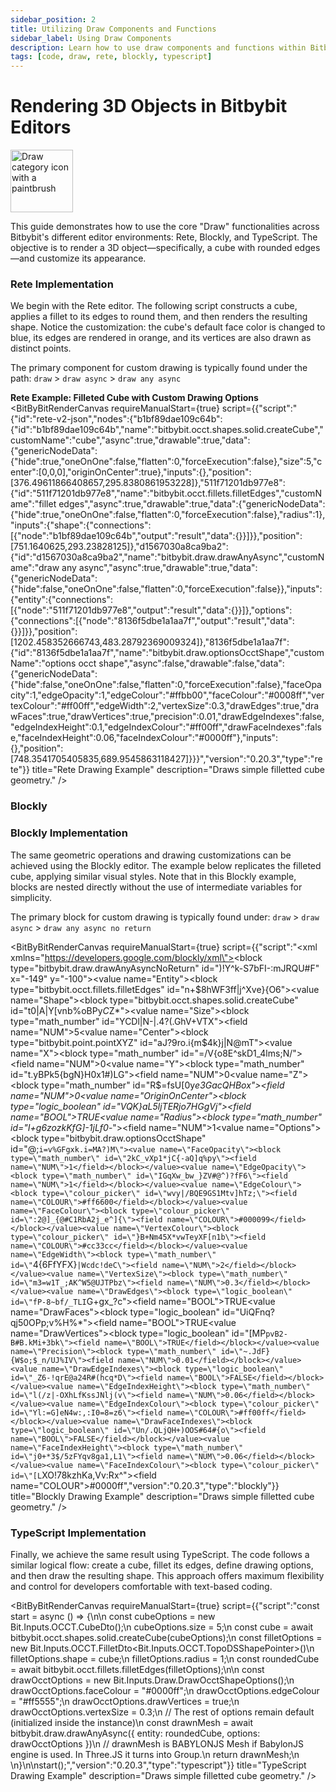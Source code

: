 ```yaml
---
sidebar_position: 2
title: Utilizing Draw Components and Functions
sidebar_label: Using Draw Components
description: Learn how to use draw components and functions within Bitbybit's Rete, Blockly, and TypeScript environments to render and customize 3D geometry.
tags: [code, draw, rete, blockly, typescript]
---
```



# Rendering 3D Objects in Bitbybit Editors

<img 
  src="https://s.bitbybit.dev/assets/icons/white/draw-icon.svg" 
  alt="Draw category icon with a paintbrush" 
  title="Draw category icon"
  width="100" /> 

This guide demonstrates how to use the core "Draw" functionalities across Bitbybit's different editor environments: Rete, Blockly, and TypeScript. The objective is to render a 3D object—specifically, a cube with rounded edges—and customize its appearance.

### Rete Implementation

We begin with the Rete editor. The following script constructs a cube, applies a fillet to its edges to round them, and then renders the resulting shape. Notice the customization: the cube's default face color is changed to blue, its edges are rendered in orange, and its vertices are also drawn as distinct points.

The primary component for custom drawing is typically found under the path:
`draw` > `draw async` > `draw any async`

**Rete Example: Filleted Cube with Custom Drawing Options**
<BitByBitRenderCanvas
  requireManualStart={true}
  script={{"script":"{\"id\":\"rete-v2-json\",\"nodes\":{\"b1bf89dae109c64b\":{\"id\":\"b1bf89dae109c64b\",\"name\":\"bitbybit.occt.shapes.solid.createCube\",\"customName\":\"cube\",\"async\":true,\"drawable\":true,\"data\":{\"genericNodeData\":{\"hide\":true,\"oneOnOne\":false,\"flatten\":0,\"forceExecution\":false},\"size\":5,\"center\":[0,0,0],\"originOnCenter\":true},\"inputs\":{},\"position\":[376.49611866408657,295.8380861953228]},\"511f71201db977e8\":{\"id\":\"511f71201db977e8\",\"name\":\"bitbybit.occt.fillets.filletEdges\",\"customName\":\"fillet edges\",\"async\":true,\"drawable\":true,\"data\":{\"genericNodeData\":{\"hide\":true,\"oneOnOne\":false,\"flatten\":0,\"forceExecution\":false},\"radius\":1},\"inputs\":{\"shape\":{\"connections\":[{\"node\":\"b1bf89dae109c64b\",\"output\":\"result\",\"data\":{}}]}},\"position\":[751.1640625,293.23828125]},\"d1567030a8ca9ba2\":{\"id\":\"d1567030a8ca9ba2\",\"name\":\"bitbybit.draw.drawAnyAsync\",\"customName\":\"draw any async\",\"async\":true,\"drawable\":true,\"data\":{\"genericNodeData\":{\"hide\":false,\"oneOnOne\":false,\"flatten\":0,\"forceExecution\":false}},\"inputs\":{\"entity\":{\"connections\":[{\"node\":\"511f71201db977e8\",\"output\":\"result\",\"data\":{}}]},\"options\":{\"connections\":[{\"node\":\"8136f5dbe1a1aa7f\",\"output\":\"result\",\"data\":{}}]}},\"position\":[1202.458352666743,483.28792369009324]},\"8136f5dbe1a1aa7f\":{\"id\":\"8136f5dbe1a1aa7f\",\"name\":\"bitbybit.draw.optionsOcctShape\",\"customName\":\"options occt shape\",\"async\":false,\"drawable\":false,\"data\":{\"genericNodeData\":{\"hide\":false,\"oneOnOne\":false,\"flatten\":0,\"forceExecution\":false},\"faceOpacity\":1,\"edgeOpacity\":1,\"edgeColour\":\"#ffbb00\",\"faceColour\":\"#0008ff\",\"vertexColour\":\"#ff00ff\",\"edgeWidth\":2,\"vertexSize\":0.3,\"drawEdges\":true,\"drawFaces\":true,\"drawVertices\":true,\"precision\":0.01,\"drawEdgeIndexes\":false,\"edgeIndexHeight\":0.1,\"edgeIndexColour\":\"#ff00ff\",\"drawFaceIndexes\":false,\"faceIndexHeight\":0.06,\"faceIndexColour\":\"#0000ff\"},\"inputs\":{},\"position\":[748.3541705405835,689.9545863118427]}}}","version":"0.20.3","type":"rete"}}
  title="Rete Drawing Example"
  description="Draws simple filletted cube geometry."
/>

### Blockly

### Blockly Implementation

The same geometric operations and drawing customizations can be achieved using the Blockly editor. The example below replicates the filleted cube, applying similar visual styles. Note that in this Blockly example, blocks are nested directly without the use of intermediate variables for simplicity.

The primary block for custom drawing is typically found under:
`draw` > `draw async` > `draw any async no return`

<BitByBitRenderCanvas
  requireManualStart={true}
  script={{"script":"<xml xmlns=\"https://developers.google.com/blockly/xml\"><block type=\"bitbybit.draw.drawAnyAsyncNoReturn\" id=\")!Y^k-S7bFI-:mJRQU#F\" x=\"-149\" y=\"-100\"><value name=\"Entity\"><block type=\"bitbybit.occt.fillets.filletEdges\" id=\"n+$8hWF3ff|j^Xve}{O6\"><value name=\"Shape\"><block type=\"bitbybit.occt.shapes.solid.createCube\" id=\"t0|A|Y[vnb%oBPy$C$Z*\"><value name=\"Size\"><block type=\"math_number\" id=\"YCDl|N-|.4?(.GhV+VTX\"><field name=\"NUM\">5</field></block></value><value name=\"Center\"><block type=\"bitbybit.point.pointXYZ\" id=\"aJ?9ro.i{m$4k}j|N@mT\"><value name=\"X\"><block type=\"math_number\" id=\"=/V{o8E^skD1_4lms;N/\"><field name=\"NUM\">0</field></block></value><value name=\"Y\"><block type=\"math_number\" id=\"t.yBPk5{bgN}H0x1#)LG\"><field name=\"NUM\">0</field></block></value><value name=\"Z\"><block type=\"math_number\" id=\"R$=fsU[0y*e3GacQHBox\"><field name=\"NUM\">0</field></block></value></block></value><value name=\"OriginOnCenter\"><block type=\"logic_boolean\" id=\"VQK}aL5ljTERjo7HGgVj\"><field name=\"BOOL\">TRUE</field></block></value></block></value><value name=\"Radius\"><block type=\"math_number\" id=\"I+g6zozkKfG]-1jLf0*-\"><field name=\"NUM\">1</field></block></value></block></value><value name=\"Options\"><block type=\"bitbybit.draw.optionsOcctShape\" id=\"@;`i=v%GFgxk.i=MA?)M\"><value name=\"FaceOpacity\"><block type=\"math_number\" id=\"2kC_vXp1*jC{-aQ]q%py\"><field name=\"NUM\">1</field></block></value><value name=\"EdgeOpacity\"><block type=\"math_number\" id=\"IGqXw_bw_}ZV#@^)?fF6\"><field name=\"NUM\">1</field></block></value><value name=\"EdgeColour\"><block type=\"colour_picker\" id=\"wvy|/BQE9GS1Mtv]hTz;\"><field name=\"COLOUR\">#ff6600</field></block></value><value name=\"FaceColour\"><block type=\"colour_picker\" id=\":2@]_{@#C1RbA2j_e^]{\"><field name=\"COLOUR\">#000099</field></block></value><value name=\"VertexColour\"><block type=\"colour_picker\" id=\"}B+Nm45X*vwTeyXF[n1b\"><field name=\"COLOUR\">#cc33cc</field></block></value><value name=\"EdgeWidth\"><block type=\"math_number\" id=\"`4{6FfYFX}`|Wcdc!deC\"><field name=\"NUM\">2</field></block></value><value name=\"VertexSize\"><block type=\"math_number\" id=\"m3=w1T_;AK^W5@UJTPbz\"><field name=\"NUM\">0.3</field></block></value><value name=\"DrawEdges\"><block type=\"logic_boolean\" id=\"fP-8~bf/_TLI`G+gx_?c\"><field name=\"BOOL\">TRUE</field></block></value><value name=\"DrawFaces\"><block type=\"logic_boolean\" id=\"UiQFnq?qj50OPp;v%H%*\"><field name=\"BOOL\">TRUE</field></block></value><value name=\"DrawVertices\"><block type=\"logic_boolean\" id=\"[MP`pvB2-B#B.kMi+3bk\"><field name=\"BOOL\">TRUE</field></block></value><value name=\"Precision\"><block type=\"math_number\" id=\"~.JdF}{W$o;$_n/UJ%IV\"><field name=\"NUM\">0.01</field></block></value><value name=\"DrawEdgeIndexes\"><block type=\"logic_boolean\" id=\"_Z6-!qrE@a24R#(hcq*D\"><field name=\"BOOL\">FALSE</field></block></value><value name=\"EdgeIndexHeight\"><block type=\"math_number\" id=\"l(/z|-OXhLfKssJNlj(v\"><field name=\"NUM\">0.06</field></block></value><value name=\"EdgeIndexColour\"><block type=\"colour_picker\" id=\"Yl:=G]eN4w:,:I0=8=z6\"><field name=\"COLOUR\">#ff00ff</field></block></value><value name=\"DrawFaceIndexes\"><block type=\"logic_boolean\" id=\"Un/.QLjQH+)OOS#64#{o\"><field name=\"BOOL\">FALSE</field></block></value><value name=\"FaceIndexHeight\"><block type=\"math_number\" id=\"j0+*3$/5zFYqv8ga1,L1\"><field name=\"NUM\">0.06</field></block></value><value name=\"FaceIndexColour\"><block type=\"colour_picker\" id=\"[L`XO!78kzhKa,Vv:Rx^\"><field name=\"COLOUR\">#0000ff</field></block></value></block></value></block></xml>","version":"0.20.3","type":"blockly"}}
  title="Blockly Drawing Example"
  description="Draws simple filletted cube geometry."
/>

### TypeScript Implementation

Finally, we achieve the same result using TypeScript. The code follows a similar logical flow: create a cube, fillet its edges, define drawing options, and then draw the resulting shape. This approach offers maximum flexibility and control for developers comfortable with text-based coding.

<BitByBitRenderCanvas
  requireManualStart={true}
  script={{"script":"const start = async () => {\n\n    const cubeOptions = new Bit.Inputs.OCCT.CubeDto();\n    cubeOptions.size = 5;\n    const cube = await bitbybit.occt.shapes.solid.createCube(cubeOptions);\n    const filletOptions = new Bit.Inputs.OCCT.FilletDto<Bit.Inputs.OCCT.TopoDSShapePointer>()\n    filletOptions.shape = cube;\n    filletOptions.radius = 1;\n    const roundedCube = await bitbybit.occt.fillets.filletEdges(filletOptions);\n\n    const drawOcctOptions = new Bit.Inputs.Draw.DrawOcctShapeOptions();\n    drawOcctOptions.faceColour = \"#0000ff\";\n    drawOcctOptions.edgeColour = \"#ff5555\";\n    drawOcctOptions.drawVertices = true;\n    drawOcctOptions.vertexSize = 0.3;\n    // The rest of options remain default (initialized inside the instance)\n    const drawnMesh = await bitbybit.draw.drawAnyAsync({ entity: roundedCube, options: drawOcctOptions })\n    // drawnMesh is BABYLONJS Mesh if BabylonJS engine is used. In Three.JS it turns into Group.\n    return drawnMesh;\n    \n}\n\nstart();","version":"0.20.3","type":"typescript"}}
  title="TypeScript Drawing Example"
  description="Draws simple filletted cube geometry."
/>